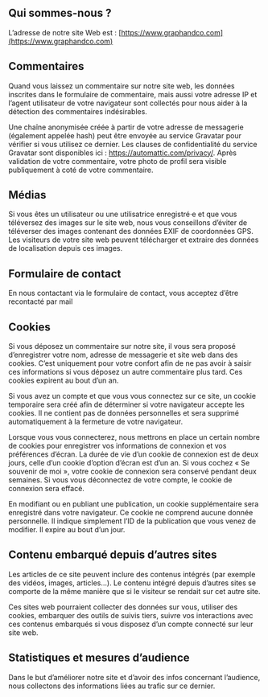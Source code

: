 ## Qui sommes-nous ?

L’adresse de notre site Web est : [https://www.graphandco.com](https://www.graphandco.com)

## Commentaires

Quand vous laissez un commentaire sur notre site web, les données inscrites dans le formulaire de commentaire, mais aussi votre adresse IP et l’agent utilisateur de votre navigateur sont collectés pour nous aider à la détection des commentaires indésirables.

Une chaîne anonymisée créée à partir de votre adresse de messagerie (également appelée hash) peut être envoyée au service Gravatar pour vérifier si vous utilisez ce dernier. Les clauses de confidentialité du service Gravatar sont disponibles ici : https://automattic.com/privacy/. Après validation de votre commentaire, votre photo de profil sera visible publiquement à coté de votre commentaire.

## Médias

Si vous êtes un utilisateur ou une utilisatrice enregistré·e et que vous téléversez des images sur le site web, nous vous conseillons d’éviter de téléverser des images contenant des données EXIF de coordonnées GPS. Les visiteurs de votre site web peuvent télécharger et extraire des données de localisation depuis ces images.

## Formulaire de contact

En nous contactant via le formulaire de contact, vous acceptez d’être recontacté par mail

## Cookies

Si vous déposez un commentaire sur notre site, il vous sera proposé d’enregistrer votre nom, adresse de messagerie et site web dans des cookies. C’est uniquement pour votre confort afin de ne pas avoir à saisir ces informations si vous déposez un autre commentaire plus tard. Ces cookies expirent au bout d’un an.

Si vous avez un compte et que vous vous connectez sur ce site, un cookie temporaire sera créé afin de déterminer si votre navigateur accepte les cookies. Il ne contient pas de données personnelles et sera supprimé automatiquement à la fermeture de votre navigateur.

Lorsque vous vous connecterez, nous mettrons en place un certain nombre de cookies pour enregistrer vos informations de connexion et vos préférences d’écran. La durée de vie d’un cookie de connexion est de deux jours, celle d’un cookie d’option d’écran est d’un an. Si vous cochez « Se souvenir de moi », votre cookie de connexion sera conservé pendant deux semaines. Si vous vous déconnectez de votre compte, le cookie de connexion sera effacé.

En modifiant ou en publiant une publication, un cookie supplémentaire sera enregistré dans votre navigateur. Ce cookie ne comprend aucune donnée personnelle. Il indique simplement l’ID de la publication que vous venez de modifier. Il expire au bout d’un jour.

## Contenu embarqué depuis d’autres sites

Les articles de ce site peuvent inclure des contenus intégrés (par exemple des vidéos, images, articles…). Le contenu intégré depuis d’autres sites se comporte de la même manière que si le visiteur se rendait sur cet autre site.

Ces sites web pourraient collecter des données sur vous, utiliser des cookies, embarquer des outils de suivis tiers, suivre vos interactions avec ces contenus embarqués si vous disposez d’un compte connecté sur leur site web.

## Statistiques et mesures d’audience

Dans le but d’améliorer notre site et d’avoir des infos concernant l’audience, nous collectons des informations liées au trafic sur ce dernier.
